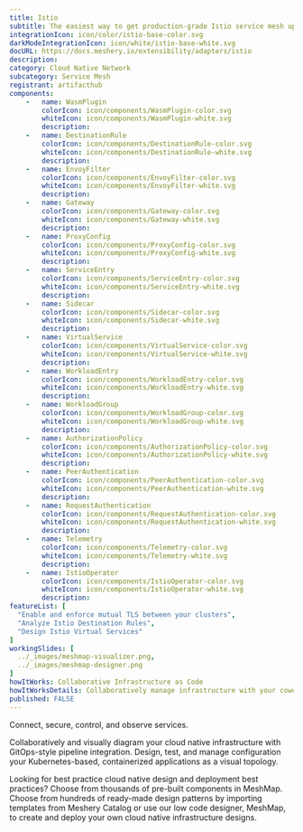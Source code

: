 ```yaml
---
title: Istio
subtitle: The easiest way to get production-grade Istio service mesh up and running
integrationIcon: icon/color/istio-base-color.svg
darkModeIntegrationIcon: icon/white/istio-base-white.svg
docURL: https://docs.meshery.io/extensibility/adapters/istio
description: 
category: Cloud Native Network
subcategory: Service Mesh
registrant: artifacthub
components: 
	-	name: WasmPlugin
		colorIcon: icon/components/WasmPlugin-color.svg
		whiteIcon: icon/components/WasmPlugin-white.svg
		description: 
	-	name: DestinationRule
		colorIcon: icon/components/DestinationRule-color.svg
		whiteIcon: icon/components/DestinationRule-white.svg
		description: 
	-	name: EnvoyFilter
		colorIcon: icon/components/EnvoyFilter-color.svg
		whiteIcon: icon/components/EnvoyFilter-white.svg
		description: 
	-	name: Gateway
		colorIcon: icon/components/Gateway-color.svg
		whiteIcon: icon/components/Gateway-white.svg
		description: 
	-	name: ProxyConfig
		colorIcon: icon/components/ProxyConfig-color.svg
		whiteIcon: icon/components/ProxyConfig-white.svg
		description: 
	-	name: ServiceEntry
		colorIcon: icon/components/ServiceEntry-color.svg
		whiteIcon: icon/components/ServiceEntry-white.svg
		description: 
	-	name: Sidecar
		colorIcon: icon/components/Sidecar-color.svg
		whiteIcon: icon/components/Sidecar-white.svg
		description: 
	-	name: VirtualService
		colorIcon: icon/components/VirtualService-color.svg
		whiteIcon: icon/components/VirtualService-white.svg
		description: 
	-	name: WorkloadEntry
		colorIcon: icon/components/WorkloadEntry-color.svg
		whiteIcon: icon/components/WorkloadEntry-white.svg
		description: 
	-	name: WorkloadGroup
		colorIcon: icon/components/WorkloadGroup-color.svg
		whiteIcon: icon/components/WorkloadGroup-white.svg
		description: 
	-	name: AuthorizationPolicy
		colorIcon: icon/components/AuthorizationPolicy-color.svg
		whiteIcon: icon/components/AuthorizationPolicy-white.svg
		description: 
	-	name: PeerAuthentication
		colorIcon: icon/components/PeerAuthentication-color.svg
		whiteIcon: icon/components/PeerAuthentication-white.svg
		description: 
	-	name: RequestAuthentication
		colorIcon: icon/components/RequestAuthentication-color.svg
		whiteIcon: icon/components/RequestAuthentication-white.svg
		description: 
	-	name: Telemetry
		colorIcon: icon/components/Telemetry-color.svg
		whiteIcon: icon/components/Telemetry-white.svg
		description: 
	-	name: IstioOperator
		colorIcon: icon/components/IstioOperator-color.svg
		whiteIcon: icon/components/IstioOperator-white.svg
		description: 
featureList: [
  "Enable and enforce mutual TLS between your clusters",
  "Analyze Istio Destination Rules",
  "Design Istio Virtual Services"
]
workingSlides: [
  ../_images/meshmap-visualizer.png,
  ../_images/meshmap-designer.png
]
howItWorks: Collaborative Infrastructure as Code
howItWorksDetails: Collaboratively manage infrastructure with your coworkers synchronously sharing the same designs.
published: FALSE
---
```

<p>
Connect, secure, control, and observe services.
</p>
<p>
    Collaboratively and visually diagram your cloud native infrastructure with GitOps-style pipeline integration. Design, test, and manage configuration your Kubernetes-based, containerized applications as a visual topology.
</p>
<p>
    Looking for best practice cloud native design and deployment best practices? Choose from thousands of pre-built components in MeshMap. Choose from hundreds of ready-made design patterns by importing templates from Meshery Catalog or use our low code designer, MeshMap, to create and deploy your own cloud native infrastructure designs.
</p>
